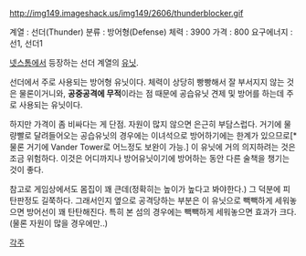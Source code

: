 http://img149.imageshack.us/img149/2606/thunderblocker.gif

계열 : 선더(Thunder)
분류 : 방어형(Defense)
체력 : 3900
가격 : 800
요구에너지 : 선1, 선더1

[[넷스톰]]에서 등장하는 선더 계열의 [[유닛]].

선더에서 주로 사용되는 방어형 유닛이다. 체력이 상당히 빵빵해서 잘 부서지지 않는 것은 물론이거니와, '''공중공격에 무적'''이라는 점 때문에 공습유닛 견제 및 방어를 하는데 주로 사용되는 유닛이다. 

하지만 가격이 좀 비싸다는 게 단점. 자원이 많지 않으면 은근히 부담스럽다. 거기에 물량빨로 달려들어오는 공습유닛의 경우에는 이녀석으로 방어하기에는 한계가 있으므로[* 물론 거기에 Vander Tower로 어느정도 보완이 가능.] 이 유닛에 거의 의지하려는 것은 조금 위험하다. 이것은 어디까지나 방어유닛이기에 방어하는 동안 다른 술책을 챙기는 것이 좋다.

참고로 게임상에서도 몸집이 꽤 큰데(정확히는 높이가 높다고 봐야한다.) 그 덕분에 피탄판정도 길쭉하다. 그래서인지 옆으로 공격당하는 부분은 이 유닛으로 빽빽하게 세워놓으면 방어선이 꽤 탄탄해진다. 특히 본 섬의 경우에는 빽빽하게 세워놓으면 효과가 크다. (물론 자원이 많을 경우에만..)

[[각주]]
